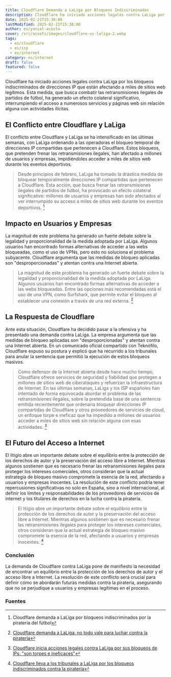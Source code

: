 ```yaml
---
title: Cloudflare Demanda a LaLiga por Bloqueos Indiscriminados
description: Cloudflare ha iniciado acciones legales contra LaLiga por los bloqueos indiscriminados de IPs que afectan a miles de webs legítimas. Descubre las implicaciones y el futuro del acceso a Internet.
date: 2025-02-21T15:38:00
lastModified: 2025-02-21T15:38:00
author: es/yuniel-acosta
cover: /src/assets/images/cloudflare-vs-laliga-2.webp
tags:
  - es/cloudflare
  - es/isp
  - es/internet
category: es/internet
draft: false
featured: false
---
```

Cloudflare ha iniciado acciones legales contra LaLiga por los bloqueos indiscriminados de direcciones IP que están afectando a miles de sitios web legítimos. Esta medida, que busca combatir las retransmisiones ilegales de partidos de fútbol, ha generado un efecto colateral significativo, interrumpiendo el acceso a numerosos servicios y páginas web sin relación alguna con actividades ilícitas.

## **El Conflicto entre Cloudflare y LaLiga**

El conflicto entre Cloudflare y LaLiga se ha intensificado en las últimas semanas, con LaLiga ordenando a las operadoras el bloqueo temporal de direcciones IP compartidas que pertenecen a Cloudflare. Estos bloqueos, que pretenden frenar las retransmisiones ilegales, han afectado a millones de usuarios y empresas, impidiéndoles acceder a miles de sitios web durante los eventos deportivos.

> Desde principios de febrero, LaLiga ha tomado la drástica medida de bloquear temporalmente direcciones IP compartidas que pertenecen a Cloudflare. Esta acción, que busca frenar las retransmisiones ilegales de partidos de fútbol, ha provocado un efecto colateral significativo: millones de usuarios y empresas han sido afectados al ver interrumpido su acceso a miles de sitios web durante los eventos deportivos. [^1]
> >

## **Impacto en Usuarios y Empresas**

La magnitud de este problema ha generado un fuerte debate sobre la legalidad y proporcionalidad de la medida adoptada por LaLiga. Algunos usuarios han encontrado formas alternativas de acceder a las webs bloqueadas, como el uso de VPNs, pero esto no soluciona el problema subyacente. Cloudflare argumenta que las medidas de bloqueo aplicadas son "desproporcionadas" y atentan contra una Internet abierta.

> La magnitud de este problema ha generado un fuerte debate sobre la legalidad y proporcionalidad de la medida adoptada por LaLiga. Algunos usuarios han encontrado formas alternativas de acceder a las webs bloqueadas. Entre las opciones más recomendadas está el uso de una VPN, como Surfshark, que permite evitar el bloqueo al establecer una conexión a través de una red externa. [^2]
> >

## **La Respuesta de Cloudflare**

Ante esta situación, Cloudflare ha decidido pasar a la ofensiva y ha presentado una demanda contra LaLiga. La empresa argumenta que las medidas de bloqueo aplicadas son "desproporcionadas" y atentan contra una Internet abierta. En un comunicado oficial compartido con Teknófilo, Cloudflare expuso su postura y explicó que ha recurrido a los tribunales para anular la sentencia que permitió la ejecución de estos bloqueos masivos.

> Como defensor de la Internet abierta desde hace mucho tiempo, Cloudflare ofrece servicios de seguridad y fiabilidad que protegen a millones de sitios web de ciberataques y refuerzan la infraestructura de Internet. En las últimas semanas, LaLiga y los ISP españoles han intentado de forma equivocada abordar el problema de las retransmisiones ilegales, sobre la pretendida base de una sentencia emitida recientemente que ordenaría bloquear direcciones IP compartidas de Cloudflare y otros proveedores de servicios de cloud, un enfoque torpe e ineficaz que ha impedido a millones de usuarios acceder a miles de sitios web sin relación alguna con esas actividades. [^3]
> >

## **El Futuro del Acceso a Internet**

El litigio abre un importante debate sobre el equilibrio entre la protección de los derechos de autor y la preservación del acceso libre a Internet. Mientras algunos sostienen que es necesario frenar las retransmisiones ilegales para proteger los intereses comerciales, otros consideran que la actual estrategia de bloqueo masivo compromete la esencia de la red, afectando a usuarios y empresas inocentes. La resolución de este conflicto podría tener repercusiones significativas no solo en España, sino a nivel internacional, al definir los límites y responsabilidades de los proveedores de servicios de internet y los titulares de derechos en la lucha contra la piratería.

> El litigio abre un importante debate sobre el equilibrio entre la protección de los derechos de autor y la preservación del acceso libre a Internet. Mientras algunos sostienen que es necesario frenar las retransmisiones ilegales para proteger los intereses comerciales, otros consideran que la actual estrategia de bloqueo masivo compromete la esencia de la red, afectando a usuarios y empresas inocentes. [^4]
> >

### **Conclusión**

La demanda de Cloudflare contra LaLiga pone de manifiesto la necesidad de encontrar un equilibrio entre la protección de los derechos de autor y el acceso libre a Internet. La resolución de este conflicto será crucial para definir cómo se abordarán futuras medidas contra la piratería, asegurando que no se perjudique a usuarios y empresas legítimas en el proceso.

### **Fuentes**

 [^1]: Cloudflare demanda a LaLiga por bloqueos indiscriminados por la piratería del fútbol
[^2]: [Cloudflare demanda a LaLiga: no todo vale para luchar contra la piratería](https://www.teknofilo.com/cloudflare-demanda-a-laliga-no-todo-vale-para-luchar-contra-la-pirateria/)
 [^3]: [Cloudflare inicia acciones legales contra LaLiga por sus bloqueos de IPs: "son torpes e ineficaces"](https://www.xataka.com/empresas-y-economia/cloudflare-inicia-acciones-legales-laliga-sus-bloqueos-ips-torpes-e-ineficaces)
 [^4]: [Cloudflare lleva a los tribunales a LaLiga por los bloqueos indiscriminados contra la piratería](https://www.eldiario.es/tecnologia/cloudflare-lleva-tribunales-laliga-bloqueos-indiscriminados-pirateria_1_12065352.html)

